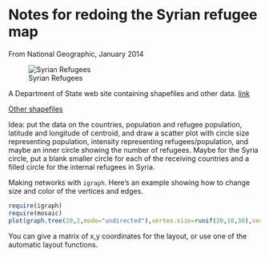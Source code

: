 # Notes for redoing the Syrian refugee map

From National Geographic, January 2014

![Syrian Refugees](NationalGeographic2014-01-small.png)

A Department of State web site containing shapefiles and other data. [link](https://hiu.state.gov/data/data.aspx)

[Other shapefiles](http://www.gadm.org/)

Idea: put the data on the countries, population and refugee population, latitude and longitude of centroid, and draw a scatter plot with circle size representing population, intensity representing refugees/population, and maybe an inner circle showing the number of refugees.  Maybe for the Syria circle, put a blank smaller circle for each of the receiving countries and a filled circle for the internal refugees in Syria.

Making networks with `igraph`.  Here's an example showing how to change size and color of the vertices and edges.

```r
require(igraph)
require(mosaic)
plot(graph.tree(20,2,mode="undirected"),vertex.size=runif(20,10,30),vertex.shape="square",vertex.color=resample(c("red","blue","green"),size=20),edge.width=runif(20,1,20))
```

You can give a matrix of x,y coordinates for the layout, or use one of the automatic layout functions.

